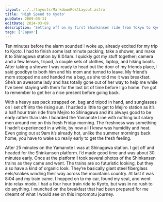 ```yaml
---
layout: ../../layouts/MarkdownPostLayout.astro
title: 'High Speed to Kyoto'
pubDate: 2009-08-11
editDate: 2024-03-09
description: 'Setting off on my first Shinkansen ride from Tokyo to Kyoto'
tags: ['Japan']
---
```


Ten minutes before the alarm sounded I woke up, already excited for my trip to Kyoto. I had to finish some last minute packing, take a shower, and make it to Shinagawa station by 8:04am. I quickly got my stuff together; camera and a few lenses, tripod, a couple sets of clothes, laptop, and hiking boots. After taking a shower I was ready to head out the door of my friends place, I said goodbye to both him and his mom and turned to leave. My friend’s mom stopped me and handed me a bag, as she told me it was breakfast. She’s an awesome lady and has totally gone out of her way to help me while I’ve been staying with them for the last bit of time before I go home. I’ve got to remember to get her a nice present before going back.

With a heavy ass pack strapped on, bag and tripod in hand, and sunglasses on I set off into the rising sun. I hustled a little to get to Mejiro station as it’s a half hour train ride from Mejiro to Shinagawa and it’s always good to be early rather than late. I boarded the Yamanote Line with nothing but salary men around me on this fresh Friday morning. The freshness was something I hadn’t experienced in a while, by now all I knew was humidity and heat. Even going out at 9am it’s already hot, unlike the summer mornings back home, you have to wake up really early to get the fresh feeling.

After 25 minutes on the Yamanote I was at Shinagawa station. I got off and headed for the Shinkansen platform. I’d made good time and was about 30 minutes early. Once at the platform I took several photos of the Shinkansen trains as they came and went. The trains are so futuristic looking, but they also have a kind of organic look. They’re basically giant steel fiberglass eels/snakes winding their way across the mountains country. At last it was 8:04 and my train came. I hopped on to my car, found my seat, and went into relax mode. I had a four hour train ride to Kyoto, but was in no rush to do anything. I munched on the breakfast that had been prepared for me dreamt of what I would see on this impromptu journey.
